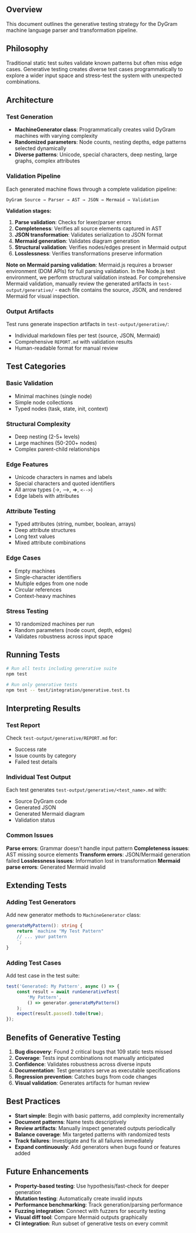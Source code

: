 
<PageLayout title="Generative Testing" description="Generative testing strategy for the DyGram machine language parser and transformation pipeline">

## Overview

This document outlines the generative testing strategy for the DyGram machine language parser and transformation pipeline.

## Philosophy

Traditional static test suites validate known patterns but often miss edge cases. Generative testing creates diverse test cases programmatically to explore a wider input space and stress-test the system with unexpected combinations.

## Architecture

### Test Generation
- **MachineGenerator class**: Programmatically creates valid DyGram machines with varying complexity
- **Randomized parameters**: Node counts, nesting depths, edge patterns selected dynamically
- **Diverse patterns**: Unicode, special characters, deep nesting, large graphs, complex attributes

### Validation Pipeline

Each generated machine flows through a complete validation pipeline:

```
DyGram Source → Parser → AST → JSON → Mermaid → Validation
```

**Validation stages:**

1. **Parse validation**: Checks for lexer/parser errors
2. **Completeness**: Verifies all source elements captured in AST
3. **JSON transformation**: Validates serialization to JSON format
4. **Mermaid generation**: Validates diagram generation
5. **Structural validation**: Verifies nodes/edges present in Mermaid output
6. **Losslessness**: Verifies transformations preserve information

**Note on Mermaid parsing validation**: Mermaid.js requires a browser environment (DOM APIs) for full parsing validation. In the Node.js test environment, we perform structural validation instead. For comprehensive Mermaid validation, manually review the generated artifacts in `test-output/generative/` - each file contains the source, JSON, and rendered Mermaid for visual inspection.

### Output Artifacts

Test runs generate inspection artifacts in `test-output/generative/`:
- Individual markdown files per test (source, JSON, Mermaid)
- Comprehensive `REPORT.md` with validation results
- Human-readable format for manual review

## Test Categories

### Basic Validation
- Minimal machines (single node)
- Simple node collections
- Typed nodes (task, state, init, context)

### Structural Complexity
- Deep nesting (2-5+ levels)
- Large machines (50-200+ nodes)
- Complex parent-child relationships

### Edge Features
- Unicode characters in names and labels
- Special characters and quoted identifiers
- All arrow types (→, -->, =>, `<-->`)
- Edge labels with attributes

### Attribute Testing
- Typed attributes (string, number, boolean, arrays)
- Deep attribute structures
- Long text values
- Mixed attribute combinations

### Edge Cases
- Empty machines
- Single-character identifiers
- Multiple edges from one node
- Circular references
- Context-heavy machines

### Stress Testing
- 10 randomized machines per run
- Random parameters (node count, depth, edges)
- Validates robustness across input space

## Running Tests

```bash
# Run all tests including generative suite
npm test

# Run only generative tests
npm test -- test/integration/generative.test.ts
```

## Interpreting Results

### Test Report
Check `test-output/generative/REPORT.md` for:
- Success rate
- Issue counts by category
- Failed test details

### Individual Test Output
Each test generates `test-output/generative/<test_name>.md` with:
- Source DyGram code
- Generated JSON
- Generated Mermaid diagram
- Validation status

### Common Issues

**Parse errors**: Grammar doesn't handle input pattern
**Completeness issues**: AST missing source elements
**Transform errors**: JSON/Mermaid generation failed
**Losslessness issues**: Information lost in transformation
**Mermaid parse errors**: Generated Mermaid invalid

## Extending Tests

### Adding Test Generators

Add new generator methods to `MachineGenerator` class:

```typescript
generateMyPattern(): string {
    return `machine "My Test Pattern"
    // ... your pattern
    `;
}
```

### Adding Test Cases

Add test case in the test suite:

```typescript
test('Generated: My Pattern', async () => {
    const result = await runGenerativeTest(
        'My Pattern',
        () => generator.generateMyPattern()
    );
    expect(result.passed).toBe(true);
});
```

## Benefits of Generative Testing

1. **Bug discovery**: Found 2 critical bugs that 109 static tests missed
2. **Coverage**: Tests input combinations not manually anticipated
3. **Confidence**: Validates robustness across diverse inputs
4. **Documentation**: Test generators serve as executable specifications
5. **Regression prevention**: Catches bugs from code changes
6. **Visual validation**: Generates artifacts for human review

## Best Practices

- **Start simple**: Begin with basic patterns, add complexity incrementally
- **Document patterns**: Name tests descriptively
- **Review artifacts**: Manually inspect generated outputs periodically
- **Balance coverage**: Mix targeted patterns with randomized tests
- **Track failures**: Investigate and fix all failures immediately
- **Expand continuously**: Add generators when bugs found or features added

## Future Enhancements

- **Property-based testing**: Use hypothesis/fast-check for deeper generation
- **Mutation testing**: Automatically create invalid inputs
- **Performance benchmarking**: Track generation/parsing performance
- **Fuzzing integration**: Connect with fuzzers for security testing
- **Visual diff tool**: Compare Mermaid outputs graphically
- **CI integration**: Run subset of generative tests on every commit

</PageLayout>
